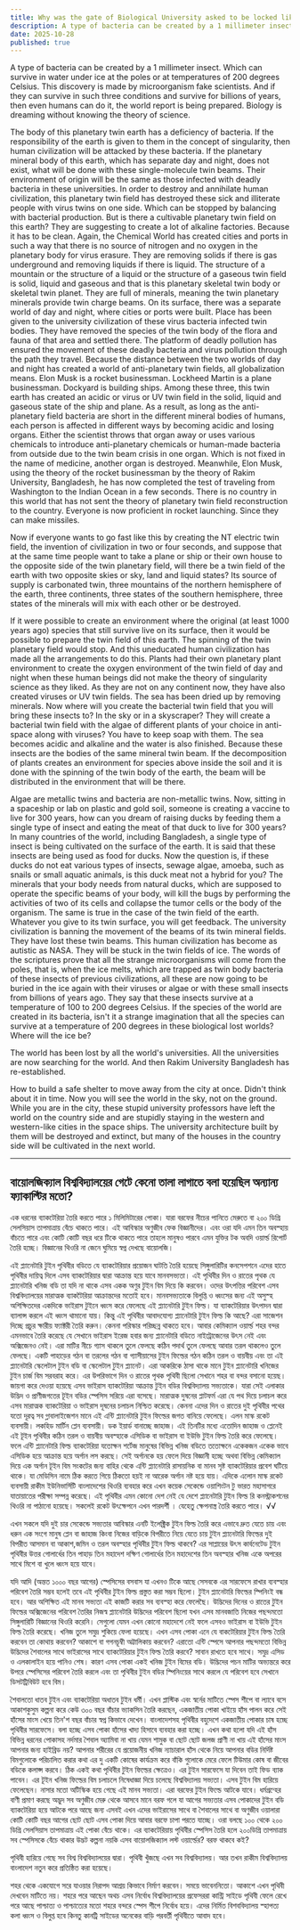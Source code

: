 ```yaml
---
title: Why was the gate of Biological University asked to be locked like other faculties?
description: A type of bacteria can be created by a 1 millimeter insect. Which can survive in water under ice at the poles or at temperatures of 200 degrees Celsius.
date: 2025-10-28
published: true
---
```


A type of bacteria can be created by a 1 millimeter insect. Which can survive in water under ice at the poles or at temperatures of 200 degrees Celsius. This discovery is made by microorganism fake scientists. And if they can survive in such three conditions and survive for billions of years, then even humans can do it, the world report is being prepared. Biology is dreaming without knowing the theory of science.

The body of this planetary twin earth has a deficiency of bacteria. If the responsibility of the earth is given to them in the concept of singularity, then human civilization will be attacked by these bacteria. If the planetary mineral body of this earth, which has separate day and night, does not exist, what will be done with these single-molecule twin beams. Their environment of origin will be the same as those infected with deadly bacteria in these universities. In order to destroy and annihilate human civilization, this planetary twin field has destroyed these sick and illiterate people with virus twins on one side. Which can be stopped by balancing with bacterial production. But is there a cultivable planetary twin field on this earth? They are suggesting to create a lot of alkaline factories. Because it has to be clean. Again, the Chemical World has created cities and ports in such a way that there is no source of nitrogen and no oxygen in the planetary body for virus erasure. They are removing solids if there is gas underground and removing liquids if there is liquid. The structure of a mountain or the structure of a liquid or the structure of a gaseous twin field is solid, liquid and gaseous and that is this planetary skeletal twin body or skeletal twin planet. They are full of minerals, meaning the twin planetary minerals provide twin charge beams. On its surface, there was a separate world of day and night, where cities or ports were built. Place has been given to the university civilization of these virus bacteria infected twin bodies. They have removed the species of the twin body of the flora and fauna of that area and settled there. The platform of deadly pollution has ensured the movement of these deadly bacteria and virus pollution through the path they travel. Because the distance between the two worlds of day and night has created a world of anti-planetary twin fields, all globalization means. Elon Musk is a rocket businessman. Lockheed Martin is a plane businessman. Dockyard is building ships. Among these three, this twin earth has created an acidic or virus or UV twin field in the solid, liquid and gaseous state of the ship and plane. As a result, as long as the anti-planetary field bacteria are short in the different mineral bodies of humans, each person is affected in different ways by becoming acidic and losing organs. Either the scientist throws that organ away or uses various chemicals to introduce anti-planetary chemicals or human-made bacteria from outside due to the twin beam crisis in one organ. Which is not fixed in the name of medicine, another organ is destroyed.
Meanwhile, Elon Musk, using the theory of the rocket businessman by the theory of Rakim University, Bangladesh, he has now completed the test of traveling from Washington to the Indian Ocean in a few seconds. There is no country in this world that has not sent the theory of planetary twin field reconstruction to the country.
Everyone is now proficient in rocket launching. Since they can make missiles.

Now if everyone wants to go fast like this by creating the NT electric twin field, the invention of civilization in two or four seconds, and suppose that at the same time people want to take a plane or ship or their own house to the opposite side of the twin planetary field, will there be a twin field of the earth with two opposite skies or sky, land and liquid states? Its source of supply is carbonated twin, three mountains of the northern hemisphere of the earth, three continents, three states of the southern hemisphere, three states of the minerals will mix with each other or be destroyed.

If it were possible to create an environment where the original (at least 1000 years ago) species that still survive live on its surface, then it would be possible to prepare the twin field of this earth. The spinning of the twin planetary field would stop. And this uneducated human civilization has made all the arrangements to do this. Plants had their own planetary plant environment to create the oxygen environment of the twin field of day and night when these human beings did not make the theory of singularity science as they liked. As they are not on any continent now, they have also created viruses or UV twin fields. The sea has been dried up by removing minerals. Now where will you create the bacterial twin field that you will bring these insects to? In the sky or in a skyscraper? They will create a bacterial twin field with the algae of different plants of your choice in anti-space along with viruses? You have to keep soap with them. The sea becomes acidic and alkaline and the water is also finished. Because these insects are the bodies of the same mineral twin beam. If the decomposition of plants creates an environment for species above inside the soil and it is done with the spinning of the twin body of the earth, the beam will be distributed in the environment that will be there.

Algae are metallic twins and bacteria are non-metallic twins. Now, sitting in a spaceship or lab on plastic and gold soil, someone is creating a vaccine to live for 300 years, how can you dream of raising ducks by feeding them a single type of insect and eating the meat of that duck to live for 300 years? In many countries of the world, including Bangladesh, a single type of insect is being cultivated on the surface of the earth. It is said that these insects are being used as food for ducks. Now the question is, if these ducks do not eat various types of insects, sewage algae, amoeba, such as snails or small aquatic animals, is this duck meat not a hybrid for you? The minerals that your body needs from natural ducks, which are supposed to operate the specific beams of your body, will kill the bugs by performing the activities of two of its cells and collapse the tumor cells or the body of the organism. The same is true in the case of the twin field of the earth. Whatever you give to its twin surface, you will get feedback. The university civilization is banning the movement of the beams of its twin mineral fields. They have lost these twin beams. This human civilization has become as autistic as NASA. They will be stuck in the twin fields of ice. The words of the scriptures prove that all the strange microorganisms will come from the poles, that is, when the ice melts, which are trapped as twin body bacteria of these insects of previous civilizations, all these are now going to be buried in the ice again with their viruses or algae or with these small insects from billions of years ago. They say that these insects survive at a temperature of 100 to 200 degrees Celsius. If the species of the world are created in its bacteria, isn't it a strange imagination that all the species can survive at a temperature of 200 degrees in these biological lost worlds? Where will the ice be?

The world has been lost by all the world's universities. All the universities are now searching for the world. And then Rakim University Bangladesh has re-established.

How to build a safe shelter to move away from the city at once. Didn't think about it in time. Now you will see the world in the sky, not on the ground. While you are in the city, these stupid university professors have left the world on the country side and are stupidly staying in the western and western-like cities in the space ships. The university architecture built by them will be destroyed and extinct, but many of the houses in the country side will be cultivated in the next world.

---

## বায়োলজিক‍্যাল বিশ্ববিদ্যালয়ের  গেটে কেনো তালা লাগাতে বলা হয়েছিল অন‍্যান‍্য ফ‍্যাকাল্টির মতো?

এক ধরনের ব‍্যাকটেরিয়া তৈরি করতে পারে ১ মিলিমিটারের পোকা। যারা বরফের নীচের পানিতে মেরুতে বা ২০০ ডিগ্রি সেলসিয়াস তাপমাত্রায় বেঁচে থাকতে পারে। এই আবিস্কার অণুজীব ফেক বিজ্ঞানীদের। এবং ওরা যদি এমন তিন অবস্হায় বাঁচতে পারে এবং কোটি কোটি বছর ধরে টিকে থাকতে পারে তাহলে মানুষও পারবে এমন যুক্তির টক অবদি ওয়ার্ল্ড রিপোর্ট তৈরি হচ্ছে। বিজ্ঞানের থিওরি না জেনে ঘুমিয়ে স্বপ্ন দেখছে বায়োলজি।

এই প্ল‍্যানেটারি টুইন পৃথিবীর বডিতে যে ব‍্যাকটেরিয়ার প্রয়োজন ঘাটতি তৈরি হয়েছে সিঙ্গুলারিটির কনসেপশনে এদের হাতে পৃথিবীর দায়িত্ব দিলে এসব ব‍্যাকটেরিয়ার দ্বারা আক্রান্ত হয়ে যাবে মানবসভ‍্যতা। এই পৃথিবীর দিন ও রাতের  পৃথক যে প্ল‍্যানেটারি খনিজ বডি তা যদি না থাকে এসব একক অণুর টুইন বিম দিয়ে কি করবেন। ওদের উৎপত্তির পরিবেশ এসব বিশ্ববিদ্যালয়ের মারাত্মক ব‍্যাকটৈরিয়া আক্রান্তদের মতোই হবে।  মানবসভ‍্যতাকে বিলুপ্তি ও ধ্বংসের জন‍্য এই অসুস্হ অশিক্ষিতদের একদিকে ভাইরাস টুইনে ধ্বংস করে ফেলেছে এই প্ল‍্যানেটারি টুইন ফিল্ড। যা ব‍্যাকটেরিয়ার উৎপাদন দ্বারা ব‍্যালান্স করলে এই ধ্বংস থামানো যায়। কিন্তু এই পৃথিবীর আবাদযোগ‍্য প্ল‍্যানেটারি টুইন ফিল্ড কি আছে? এরা সাজেশন দিচ্ছে প্রচুর ক্ষারীয় ফ‍্যাক্টরী তৈরি করুন। কেননা পরিস্কার পরিচ্ছন্ন থাকতে হবে। আবার কেমিক‍্যাল ওয়ার্ল্ড শহর বন্দর এমনভাবে তৈরি করেছে যে সেখানে ভাইরাস ইরেজ হবার জন‍্য প্ল‍্যানেটারি বডিতে নাইট্রোজেনের উৎস নেই এবং  অক্সিজেনও নেই। এরা মাটির নীচে গ‍্যাস থাকলে তুলে ফেলছে কঠিন পদার্থ তুলে ফেলছে আবার তরল থাকলেও তুলে ফেলছে। একটি পাহাড়ের গঠন বা তরলের গঠন বা গ‍্যাসীয়াসের টুইন ফিল্ডের গঠন কঠিন তরল ও বায়বীয় এবং তা এই প্ল‍্যানেটারি স্কেলেটাল টুইন বডি বা স্কেলেটাল টুইন প্ল‍্যানেট। এরা আকরিকে ঠাসা থাকে মানে টুইন প্ল‍্যানেটারি খনিজের টুইন চার্জ বিম সরবরাহ করে। এর উপরিভাগে দিন ও রাতের পৃথক পৃথিবী ছিলো সেখানে শহর বা বন্দর বসানো হয়েছ। জায়গা করে দেওয়া হয়েছে এসব  ভাইরাস ব‍্যাকটেরিয়া আক্রান্ত টুইন বডির বিশ্ববিদ্যালয় সভ‍্যতাকে। যারা সেই এলাকার উদ্ভিদ ও প্রাণীজগতের টূইন বডির স্পেসিস সরিয়ে এরা বসেছে। মারাত্মক দুষনের প্লাটফর্ম এরা যে পথ দিয়ে চলাচল করে এসব মারাত্মক ব‍্যাকটেরিয়া ও ভাইরাস দূষনের চলাচল নিশ্চিত করেছে। কেননা এদের দিন ও রাতের দুই পৃথিবীর পথের যতো দূরত্ব সব গ্লাবালাইজেশন মানে এই এন্টি প্ল‍্যানেটারি টুইন ফিল্ডের জগত বানিয়ে ফেলেছে। এলন মাস্ক রকেট ব‍্যবসায়ী। লকহিড মার্টিন প্লেন ব‍্যবসায়ী। ডক ইয়ার্ড বানাচ্ছে জাহাজ। এই তিনটির মধ‍্যে এতোদিন জাহাজ ও প্লেনেই এই টূইন পৃথিবীর কঠিন তরল ও বায়বীয় অবস্হাকে এসিডিক বা ভাইরাস বা ইউভি টুইন ফিল্ড তৈরি করে ফেলেছে। ফলে এন্টি প্ল‍্যানেটারি ফিল্ড ব‍্যাকটেরিয়া যতোক্ষন শর্টেজ মানুষের বিভিন্ন খনিজ বডিতে ততোক্ষনে একেকজন একেক ভাবে এসিডিক হয়ে আক্রান্ত হয়ে অর্গান লস করছে। সেই অর্গানকে হয় ফেলে দিয়ে বিজ্ঞানী হচ্ছে অথবা বিভিন্ন কেমিক‍্যাল দিয়ে এক অর্গান টূইন বিম সংকটের জন‍্য বাহির থেকে এন্টি প্ল‍্যানেটারি রাসায়নিক বা মানব সৃষ্ট ব‍্যাকটেরিয়ার প্রবেশ ঘটিয়ে থাকে। যা মেডিসিন নামে ঠিক করতে গিয়ে ঠিকতো হয়ই না আরেক অর্গান নষ্ট হয়ে যায়।
এদিকে এলোন মাস্ক রকেট ব‍্যবসায়ী রাকীম ইউনিভার্সিটি বাংলাদেশের থিওরি ব‍্যবহার করে এখন কয়েক সেকেন্ডে ওয়াশিংটন টু ভারত মহাসাগরে যাতায়াতের পরীক্ষা সম্পন্ন করেছে। এই পৃথিবীর এমন কোনো দেশ নেই যে দেশে  প্ল‍্যানেটারি টুইন ফিল্ড রি কনস্ট্রাকশনের থিওরি না পাঠানো হয়েছে।
সকলেই রকেট উৎক্ষেপনে এখন পারদর্শী । যেহেতু ক্ষেপনাস্ত্র তৈরি করতে পারে। √√

এখন সকলে যদি দুই চার সেকেন্ডে সভ‍্যতার আবিস্কার এনটি ইলেক্ট্রিক টুইন ফিল্ড তৈরি করে এভাবে দ্রুত যেতে চায় এবং ধরুন এক সংগে মানুষ প্লেন বা জাহাজ কিংবা নিজের বাড়িকে বিপরীতে নিয়ে যেতে চায় টুইন প্ল‍্যানেটারি ফিল্ডের দুই বিপরীত আসমান বা আকাশ,জমিন ও তরল অবস্হার পৃথিবীর টুইন ফিল্ড  থাকবে? এর সাপ্লায়ের উৎস কার্বনেটেড টুইন পৃথিবীর উত্তর গোলার্ধের তিন পাহাড় তিন মহাদেশ দক্ষিণ  গোলার্ধের তিন মহাদেশের তিন অবস্হার খনিজ একে অপরের সাথে মিশে বা খুলে  ধ্বংস  হয়ে যাবে।

যদি আদি (অন্তত ১০০০ বছর আগের) স্পেসিসের বসবাস যা এখনও টিকে আছে সেসবকে এর সারফেসে রাখার ব‍্যবস্হার পরিবেশ তৈরি সম্ভব হলেই তবে এই পৃথিবীর টুইন ফিল্ড প্রস্তুত করা সম্ভব ছিলো। টুইন প্ল‍্যানেটারি ফিল্ডের স্পিনিংই বন্ধ হবে। আর অশিক্ষিত এই মানব সভ‍্যতা এই কাজটি করার সব ব‍্যবস্হা করে ফেলেছৈ।  উদ্ভিদের দিনের  ও রাতের টুইন ফিল্ডের অক্সিজেনের পরিবেশ তৈরির নিজস্ব প্ল‍্যানেটারি উদ্ভিদের পরিবেশ ছিলো যখন এসব মানবজাতি নিজের পছন্দমতো সিঙ্গুলারিটি  বিজ্ঞানের থিওরি করেনি। সেগুলো যেমন এখন কোনো মহাদেশে নেই ফলে এসবও ভাইরাস বা ইউভি টুইন ফিল্ড তৈরি করেছে। খনিজ তুলে সমুদ্র শুকিয়ে ফেলা হয়েছে। এখন এসব পোকা এনে যে বাকটেরিয়ার টুইন ফিল্ড তৈরি করবেন তা কোথায় করবেন? আকাশে বা গগনচূম্বী অট্টালিকায় করবেন? এরাতো এন্টি স্পেসে আপনার পছন্দমতো বিভিন্ন উদ্ভিদের শৈবালের সাথে ভাইরাসের সাথে ব‍্যাকটেরিয়ার টুইন ফিল্ড তৈরি করবে? সাবান রাখতে হবে সাথে। সমুদ্র এসিড ও এলকালাইন হয়ে পানিও শেষ। কারণ এসব পোকা একই খনিজ টুইন বিমের বডি। উদ্ভিদের পচন  মাটির অভ‍্যন্তরে করে উপরে স্পেসিসের পরিবেশ তৈরি করলে এবং তা পৃথিবীর টুইন বডির  স্পিনিংয়ের সাথে করলে যে পরিবেশ হবে সেখানে ডিসটট্রিবিউট হবে বিম।

শৈবালতো ধাতব টুইন এবং ব‍্যাকটেরিয়া অধাতব টুইন ধর্মী। এখন প্লাস্টিক এবং স্বর্নের মাটিতে স্পেস শীপে বা ল‍্যাবে বসে আকাশকুসুম কল্পনা করে কেউ ৩০০ বছর বাঁচার ভ‍্যাকসিন তৈরি করছেন, একজাতীয় পোকা খাইয়ে হাঁস পালন করে সেই হাঁসের মাংস খেয়ে তিন'শ বছর বাঁচার স্বপ্ন কিভাবে দেখেন। বাংলাদেশসহ পৃথিবীর বহুদেশে একজাতীয় পোকার চাষ হচ্ছে পৃথিবীর সারফেসে। বলা হচ্ছে এসব পোকা হাঁসের খাদ‍্য হিসাবে ব‍্যবহার করা হচ্ছে। এখন কথা হলো যদি এই হাঁস বিভিন্ন ধরনের পোকাসহ  নর্দমার শৈবাল অ‍্যামিবা না খায় যেমন শামুক বা ছোট ছোট জলজ প্রাণী না খায় এই হাঁসের মাংস আপনার জন‍্য হাইব্রিড নয়? আপনার শরীরের যে প্রয়োজনীয় খনিজ ন‍্যাচারাল হাঁস থেকে নিয়ে আপনার বডির নির্দিষ্ট বিমগুলোকে পরিচালিত করার কথা এর দু একটি কোষের কার্যক্রম করে বাঁকি গুলোকে মেরে ফেলে টিউমার কোষ বা জীবের বডিকে কলাপ্স করবে। ঠিক একই কথা পৃথিবীর টুইন ফিল্ডের ক্ষেত্রেও। এর টুইন সারফেসে যা দিবেন তাই ফিড ব‍্যাক পাবেন। এর টূইন খনিজ ফিল্ডের বিম চলাচলে নিষেধাজ্ঞা দিয়ে চলেছে বিশ্ববিদ্যালয় সভ‍্যতা। এসব  টুইন বিম হারিয়ে ফেলেছেন। নাসার মতো অটিস্কিক হয়ে গেছে এই মানব সভ‍্যতা। এরা বরফের টুইন ফিল্ডে আটকে যাবে। ধর্মগ্রন্হের বাণী প্রমাণ করছে অদ্ভুদ সব অণুজীব মেরু থেকে আসবে মানে বরফ গলে যা আগের সভ‍্যতার এসব পোকাদের টুইন বডি ব‍্যাকটেরিয়া হয়ে আটকে পরে আছে জন‍্য  এসবই এখন এদের  ভাইরাসের সাথে বা শৈবালের সাথে বা অণুজীব ওয়ালারা কোটি কোটি বছর আগের ছোট ছোট এসব পোকা দিয়ে আবার বরফে চাপা পরতে যাচ্ছে। ওরা বলছে ১০০ থেকে ২০০ ডিগ্রি সেলসিয়াস তাপমাত্রায়  এই পোকা বেঁচে থাকে। এর ব‍্যাকটেরিয়ায় পৃথিবীর স্পেসিস তৈরি হলে ২০০ডিগ্রি তাপমাত্রায় সব স্পেসিসকে বেঁচে থাকার উদ্ভট কল্পনা নয়কি এসব বায়োলজিক‍্যাল লস্ট ওয়ার্ল্ডের? বরফ থাকবে কই?

পৃথিবী হারিয়ে গেছে সব বিশ্ব বিশ্ববিদ্যালয়ের দ্বারা। পৃথিবী খুঁজছে এখন সব বিশ্ববিদ্যালয়। আর তখন রাকীম বিশ্ববিদ্যালয় বাংলাদেশ নতুন করে প্রতিষ্ঠিত করা হয়েছে।

শহর থেকে একযোগে সরে যাওয়ার নিরাপদ আশ্রয় কিভাবে নির্মাণ করবেন। সময়ে ভাবেননিতো।  আকাশে এখন পৃথিবী দেখবেন মাটিতে নয়। শহরে পরে আছেন অথচ এসব নির্বোধ বিশ্ববিদ্যালয়ের প্রফেসররা কান্ট্রি সাইডে পৃথিবী ফেলে রেখে পরে আছে পাশ্চাত্য ও পাশ্চাত‍্যের মতো শহরে বন্দরে স্পেস শীপে নির্বোধ হয়ে। এদের নির্মিত বিশববিদ‍্যালয় স্হাপত‍্য কলা ধ্বংস ও বিলুপ্ত হবে কিনতু কানট্রি সাইডের অনেকের বাড়ি পরবর্তী পৃথিবীতে আবাদ হবে।
